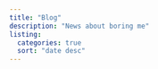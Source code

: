 ```yaml
---
title: "Blog"
description: "News about boring me"
listing:
  categories: true
  sort: "date desc"
---
```

